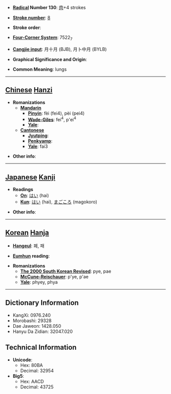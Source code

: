 * '''[[Wiktionary:Chinese radical index| Radical]] Number 130''': [[Wiktionary:Chinese radical index 肉|肉]]+4 strokes

* '''[[Wiktionary:Chinese total strokes index|Stroke number]]''': [[Wiktionary:Chinese total strokes index 8|8]]

* '''Stroke order''': 

* '''[[Wiktionary:Chinese four corner index|Four-Corner System]]''': 7522<sub>7</sub>

* '''[[Wiktionary:Chinese Cangjie index|Cangjie input]]''': 月十月 (BJB), 月卜中月 (BYLB)

* '''Graphical Significance and Origin''': 

* '''Common Meaning''': lungs

----

== [[Chinese]] [[Hanzi]] ==

* '''Romanizations'''
** '''[[Mandarin]]'''
*** '''[[Pinyin]]''': fèi (fei4), pèi (pei4)
*** '''[[Wade-Giles]]''': fei<sup>4</sup>, p'ei<sup>4</sup>
*** '''[[Yale]]''': 
** '''[[Cantonese]]'''
*** '''[[Jyutping]]''':
*** '''[[Penkyamp]]''': 
*** '''[[Yale]]''': fai3

* '''Other info''': 

----

== [[Japanese]] [[Kanji]] ==

* '''Readings'''
** '''[[On]]''': [[はい]] (hai)
** '''[[Kun]]''': [[はい]] (hai), [[まごころ]] (magokoro)

* '''Other info''':  

----

== [[Korean]] [[Hanja]] ==

* '''[[Hangeul]]''': 폐, 패

* '''[[Eumhun]] reading''': 

* '''Romanizations'''
** '''[[The 2000 South Korean Revised Romanization|The 2000 South Korean Revised]]''': pye, pae
** '''[[McCune-Reischauer]]''': p'ye, p'ae
** '''[[Yale]]''': phyey, phya

----

== Dictionary Information ==

* KangXi: 0976.240
* Morobashi: 29328
* Dae Jaweon: 1428.050
* Hanyu Da Zidian: 32047.020

== Technical Information ==

* '''Unicode''':
** Hex: 80BA
** Decimal: 32954
* '''Big5''':
** Hex: AACD
** Decimal: 43725